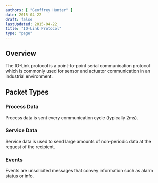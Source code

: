 ```yaml
---
authors: [ "Geoffrey Hunter" ]
date: 2015-04-22
draft: false
lastUpdated: 2015-04-22
title: "IO-Link Protocol"
type: "page"
---
```



## Overview

The IO-Link protocol is a point-to-point serial communication protocol which is commonly used for sensor and actuator communication in an industrial environment.

## Packet Types

### Process Data

Process data is sent every communication cycle (typically 2ms).

### Service Data

Service data is used to send large amounts of non-periodic data at the request of the recipient. 

### Events

Events are unsolicited messages that convey information such as alarm status or info.
